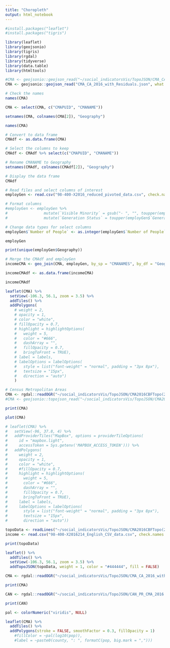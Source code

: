 ---
title: "Choropleth"
output: html_notebook
---

```{r}
#install.packages("leaflet")
#install.packages("tigris")
```

```{r}
library(leaflet)
library(geojsonio)
library(tigris)
library(rgdal)
library(tidyverse)
library(data.table)
library(htmltools)
```

```{r}
#CMA <- geojsonio::geojson_read("~/social_indicatorsVis/TopoJSON/CMA_CA_2016_with_Residuals.json", what = "sp")
CMA <- geojsonio::geojson_read("CMA_CA_2016_with_Residuals.json", what = "sp")

# Check the names
names(CMA)

CMA <- select(CMA, c("CMAPUID", "CMANAME"))

setnames(CMA, colnames(CMA[2]), "Geography")

names(CMA)

# Convert to data frame
CMAdf <- as.data.frame(CMA)

# Select the columns to keep
CMAdf <- CMAdf %>% select(c("CMAPUID", "CMANAME"))

# Rename CMANAME to Geography
setnames(CMAdf, colnames(CMAdf[2]), "Geography")

# Display the data frame
CMAdf
```

```{r}
# Read files and select columns of interest
employGen <- read.csv("98-400-X2016_reduced_pivoted_data.csv", check.names = FALSE)

# Format columns
#employGen <- employGen %>%
#                mutate(`Visible Minority` = gsub("- ", "", toupper(employGen$`Visible Minority`))) %>%
#                mutate(`Generation Status` = toupper(employGen$`Generation Status`))

# Change data types for select columns
employGen$`Number of People` <- as.integer(employGen$`Number of People`)

employGen

print(unique(employGen$Geography))
```

```{r}
# Merge the CMAdf and employGen
incomeCMA <- geo_join(CMA, employGen, by_sp = "CMANAMES", by_df = "Geography", how = "inner")

incomeCMAdf <- as.data.frame(incomeCMA)

incomeCMAdf
```

```{r}

leaflet(CMA) %>%
  setView(-106.3, 56.1, zoom = 3.5) %>%
  addTiles() %>%
  addPolygons(
    # weight = 2,
    # opacity = 1,
    # color = "white",
    # fillOpacity = 0.7,
    # highlight = highlightOptions(
    #   weight = 5,
    #   color = "#666",
    #   dashArray = "",
    #   fillOpacity = 0.7,
    #   bringToFront = TRUE),
    # label = labels,
    # labelOptions = labelOptions(
    #   style = list("font-weight" = "normal", padding = "3px 8px"),
    #   textsize = "15px",
    #   direction = "auto")
    )
```


```{r}
# Census Metropolitan Areas
CMA <- rgdal::readOGR("~/social_indicatorsVis/TopoJSON/CMA2016CBFTopo(25).json")
#CMA <- geojsonio::topojson_read("~/social_indicatorsVis/TopoJSON/CMA2016CBFTopo(25).json", what = "sp")

print(CMA)

plot(CMA)

# leaflet(CMA) %>%
#   setView(-96, 37.8, 4) %>%
#   addProviderTiles("MapBox", options = providerTileOptions(
#     id = "mapbox.light",
#     accessToken = Sys.getenv('MAPBOX_ACCESS_TOKEN'))) %>%
#   addPolygons(
#     weight = 2,
#     opacity = 1,
#     color = "white",
#     #fillOpacity = 0.7,
#     highlight = highlightOptions(
#       weight = 5,
#       color = "#666",
#       dashArray = "",
#       fillOpacity = 0.7,
#       bringToFront = TRUE),
#     label = labels,
#     labelOptions = labelOptions(
#       style = list("font-weight" = "normal", padding = "3px 8px"),
#       textsize = "15px",
#       direction = "auto"))
```

```{r}
topoData <- readLines("~/social_indicatorsVis/TopoJSON/CMA2016CBFTopo(25).json") %>% paste(collapse = "\n")
income <- read.csv("98-400-X2016214_English_CSV_data.csv", check.names = FALSE)

print(topoData)

leaflet() %>%
  addTiles() %>%
  setView(-106.3, 56.1, zoom = 3.5) %>%
  addTopoJSON(topoData, weight = 1, color = "#444444", fill = FALSE)
```

```{r}
CMA <- rgdal::readOGR("~/social_indicatorsVis/TopoJSON/CMA_CA_2016_with_Residuals.json")

print(CMA)

CAN <- rgdal::readOGR("~/social_indicatorsVis/TopoJSON/CAN_PR_CMA_2016.json")

print(CAN)
```

```{r}
pal <- colorNumeric("viridis", NULL)

leaflet(CMA) %>%
  addTiles() %>%
  addPolygons(stroke = FALSE, smoothFactor = 0.3, fillOpacity = 1)
    #fillColor = ~pal(log10(pop)),
    #label = ~paste0(county, ": ", formatC(pop, big.mark = ",")))
```

